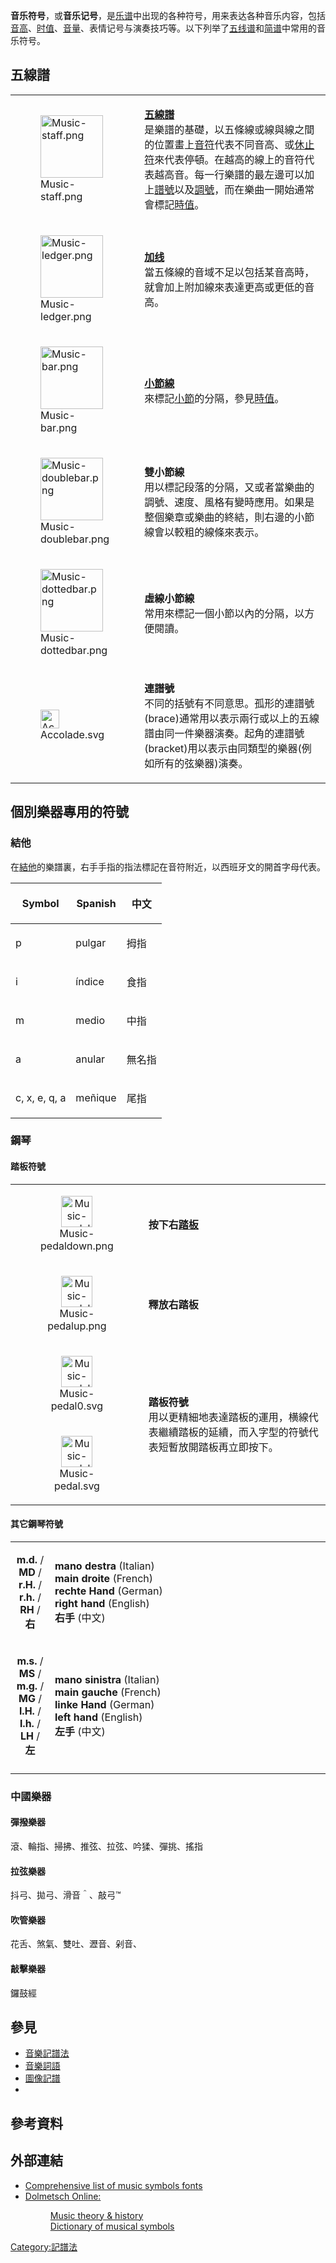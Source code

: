 {{Distinguish|音符}}
'''音乐符号'''，或'''音乐记号'''，是[[乐谱|乐谱]]中出现的各种符号，用来表达各种音乐内容，包括[[音高|音高]]、[[时值|时值]]、[[音量|音量]]、表情记号与演奏技巧等。以下列举了[[五线谱|五线谱]]和[[简谱|简谱]]中常用的音乐符号。

== 五線譜 ==
{| width=100% style="line-height: 125%; vertical-align: middle;"
| width=12.5% | [[File:Music-staff.png|100px]]
| width=* | '''[[五線譜|五線譜]]'''<br />是樂譜的基礎，以五條線或線與線之間的位置畫上[[音符|音符]]代表不同音高、或[[休止符|休止符]]來代表停頓。在越高的線上的音符代表越高音。每一行樂譜的最左邊可以加上[[譜號|譜號]]以及[[調號|調號]]，而在樂曲一開始通常會標記[[時值|時值]]。
|-
| width=12.5% | [[File:Music-ledger.png|100px]]
| width=* | '''[[加线|加线]]'''<br />當五條線的音域不足以包括某音高時，就會加上附加線來表達更高或更低的音高。
|-
| width=12.5% | [[File:Music-bar.png|100px]]
| width=* | '''[[小節線|小節線]]'''<br />來標記[[小節|小節]]的分隔，參見[[時值|時值]]。
|-
| width=12.5%''' | [[File:Music-doublebar.png|100px]]
| width=* | '''雙小節線'''<br />用以標記段落的分隔，又或者當樂曲的調號、速度、風格有變時應用。如果是整個樂章或樂曲的終結，則右邊的小節線會以較粗的線條來表示。
|-
| width=12.5% | [[File:Music-dottedbar.png|100px]]
| width=* | '''虛線小節線'''<br />常用來標記一個小節以內的分隔，以方便閱讀。
|-
| width=12.5% | [[File:Accolade.svg|30px]]
| width=* | '''連譜號'''<br />不同的括號有不同意思。孤形的連譜號(brace)通常用以表示兩行或以上的五線譜由同一件樂器演奏。起角的連譜號(bracket)用以表示由同類型的樂器(例如所有的弦樂器)演奏。
|}

== 個別樂器專用的符號 ==
=== 結他 ===

在[[結他|結他]]的樂譜裏，右手手指的指法標記在音符附近，以西班牙文的開首字母代表。

{| class="wikitable"
! Symbol !! Spanish !! 中文
|-
| p || pulgar || 拇指
|-
| i || índice || 食指
|-
| m || medio || 中指
|-
| a || anular || 無名指
|-
| c, x, e, q, a || meñique || 尾指
|}

=== 鋼琴 ===
==== 踏板符號 ====
{| width=100% style="line-height: 125%; vertical-align: middle;"
| width=12.5% style="text-align: center;" | [[File:Music-pedaldown.png|50px]]
| width=* | '''按下右[[踏板|踏板]]'''<br />
|-
| width=12.5% style="text-align: center;" | [[File:Music-pedalup.png|50px]]
| width=* | '''釋放右踏板'''<br />
|-
| width=12.5% style="text-align: center;" | [[File:Music-pedal0.svg|50px]]
| rowspan="2" | '''踏板符號'''<br />用以更精細地表達踏板的運用，横線代表繼續踏板的延續，而入字型的符號代表短暫放開踏板再立即按下。
|-
| width=12.5% style="text-align: center;" | [[File:Music-pedal.svg|50px]]
|}

==== 其它鋼琴符號 ====
{| width=100% style="line-height: 125%;"
| width=12.5% style="text-align: center;" | '''m.d.''' / '''MD''' / '''r.H.''' / '''r.h.''' / '''RH''' / '''右'''
| width=* | '''mano destra''' (Italian)<br />'''main droite''' (French)<br />'''rechte Hand''' (German)<br />'''right hand''' (English)<br />'''右手''' (中文)
|-
| width=12.5% style="text-align: center;" | '''m.s.''' / '''MS''' / '''m.g.''' / '''MG''' / '''l.H.''' / '''l.h.''' / '''LH''' / '''左'''
| width=* | '''mano sinistra''' (Italian)<br />'''main gauche''' (French)<br />'''linke Hand''' (German)<br />'''left hand''' (English)'''<br />左手''' (中文)
|-
|}

=== 中國樂器 ===
==== 彈撥樂器 ====
滾、輪指、掃拂、推弦、拉弦、吟猱、彈挑、搖指

==== 拉弦樂器 ====
抖弓、拋弓、滑音＾、敲弓™

==== 吹管樂器 ====
花舌、煞氣、雙吐、瀝音、剁音、

==== 敲擊樂器 ====
鑼鼓經

== 參見 ==

* [[音樂記譜法|音樂記譜法]]
* [[音樂詞語|音樂詞語]]
* [[圖像記譜|圖像記譜]]
* {{Link-en|音樂符號 (Unicode區段)|Musical Symbols (Unicode block)|音樂符號 (Unicode-{zh-cn:区块; zh-tw:區段;}-)}}

== 參考資料 ==
{{Reflist}}

==外部連結==
* [http://www.music-notation.info/en/compmus/musicfonts.html Comprehensive list of music symbols fonts] {{Wayback|url=http://www.music-notation.info/en/compmus/musicfonts.html |date=20210210221023 }}
* [http://www.dolmetsch.com/ Dolmetsch Online:] {{Wayback|url=http://www.dolmetsch.com/ |date=20210525031006 }}
*: [http://www.dolmetsch.com/theoryintro.htm Music theory & history] {{Wayback|url=http://www.dolmetsch.com/theoryintro.htm |date=20210502180555 }}
*: [http://www.dolmetsch.com/musicalsymbols.htm Dictionary of musical symbols] {{Wayback|url=http://www.dolmetsch.com/musicalsymbols.htm |date=20070208020519 }}

{{Musical notation}}

[[Category:記譜法|Category:記譜法]]